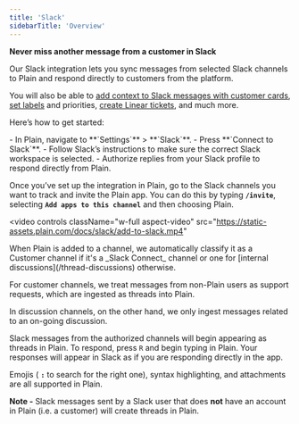 ```yaml
---
title: 'Slack'
sidebarTitle: 'Overview'
---
```


**Never miss another message from a customer in Slack**

Our Slack integration lets you sync messages from selected Slack channels to Plain and respond directly to customers from the platform.

You will also be able to [add context to Slack messages with customer cards](/customer-cards), [set labels](/labels) and priorities, [create Linear tickets](/integrations/linear), and much more.

Here’s how to get started:

<Steps>
  <Step title="Connect your workspaces">
- In Plain, navigate to **`Settings`** > **`Slack`**.
- Press **`Connect to Slack`**.
- Follow Slack’s instructions to make sure the correct Slack workspace is selected.
- Authorize replies from your Slack profile to respond directly from Plain.
</Step>
<Step title="Add the Plain app to the channels you want to track">

Once you’ve set up the integration in Plain, go to the Slack channels you want to track and invite the Plain app. You can do this by typing **`/invite`**, selecting **`Add apps to this channel`** and then choosing Plain.

<video
  controls
  className="w-full aspect-video"
  src="https://static-assets.plain.com/docs/slack/add-to-slack.mp4"
></video>

<Warning>
  When Plain is added to a channel, we automatically classify it as a Customer channel if it's a _Slack Connect_ channel or one for [internal discussions](/thread-discussions) otherwise.

For customer channels, we treat messages from non-Plain users as support requests, which are ingested as threads into Plain.

In discussion channels, on the other hand, we only ingest messages related to an on-going discussion.

</Warning>

</Step>

<Step title="Try it out">

Slack messages from the authorized channels will begin appearing as threads in Plain. To respond, press `R` and begin typing in Plain. Your responses will appear in Slack as if you are responding directly in the app.

Emojis ( **`:`** to search for the right one), syntax highlighting, and attachments are all supported in Plain.

**Note -** Slack messages sent by a Slack user that does **not** have an account in Plain (i.e. a customer) will create threads in Plain.

</Step>
</Steps>
